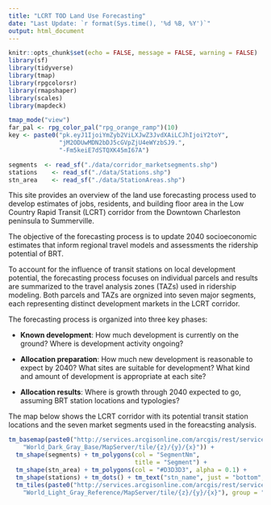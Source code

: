 ```yaml
---
title: "LCRT TOD Land Use Forecasting"
date: "Last Update: `r format(Sys.time(), '%d %B, %Y')`"
output: html_document
---
```


```r
knitr::opts_chunk$set(echo = FALSE, message = FALSE, warning = FALSE)
library(sf)
library(tidyverse)
library(tmap)
library(rpgcolorsr)
library(rmapshaper)
library(scales)
library(mapdeck)

tmap_mode("view")
far_pal <- rpg_color_pal("rpg_orange_ramp")(10)
key <- paste0("pk.eyJ1IjoiYmZyb2ViLXJwZ3JvdXAiLCJhIjoiY2toY",
              "jM2ODUwMDN2bDJ5cGVpZjU4eWYzbSJ9.",
              "-Fm5keiE7dSTQXK45mI67A")
```

```r
segments  <- read_sf("./data/corridor_marketsegments.shp")
stations    <- read_sf("./data/Stations.shp") 
stn_area    <- read_sf("./data/StationAreas.shp") 
```

This site provides an overview of the land use forecasting process used to
develop estimates of jobs, residents, and building floor area in the Low
Country Rapid Transit (LCRT) corridor from the Downtown Charleston peninsula
to Summerville. 

The objective of the forecasting process is to update 2040 socioeconomic 
estimates that inform regional travel models and assessments the ridership
potential of BRT.

To account for the influence of transit stations on local development potential,
the forecasting process focuses on individual parcels and results are 
summarized to the travel analysis zones (TAZs) used in ridership modeling. Both
parcels and TAZs are orgnized into seven major segments, each representing
distinct development markets in the LCRT corridor.

The forecasting process is organized into three key phases:

  - **Known development**: How much development is currently on the ground?
  Where is development activity ongoing? 
  
  - **Allocation preparation**: How much new development is reasonable to expect
  by 2040? What sites are suitable for development? What kind and amount of 
  development is appropriate at each site?
  
  - **Allocation results**: Where is growth through 2040 expected to go,
  assuming BRT station locations and typologies?


The map below shows the LCRT corridor with its potential transit station 
locations and the seven market segments used in the foreacsting analysis.

```r
tm_basemap(paste0("http://services.arcgisonline.com/arcgis/rest/services/Canvas/",
    "World_Dark_Gray_Base/MapServer/tile/{z}/{y}/{x}")) +
  tm_shape(segments) + tm_polygons(col = "SegmentNm",
                                   title = "Segment") +
  tm_shape(stn_area) + tm_polygons(col = "#D3D3D3", alpha = 0.1) +
  tm_shape(stations) + tm_dots() + tm_text("stn_name", just = "bottom", size = 0.75) +
  tm_tiles(paste0("http://services.arcgisonline.com/arcgis/rest/services/Canvas/",
    "World_Light_Gray_Reference/MapServer/tile/{z}/{y}/{x}"), group = "Labels")

```

